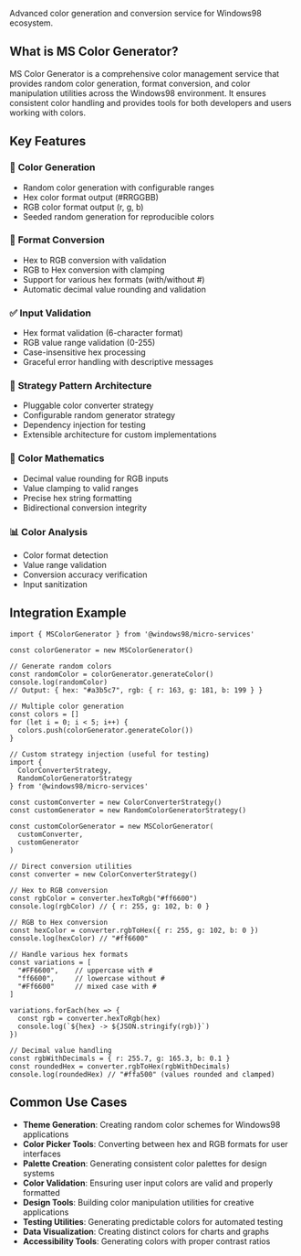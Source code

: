 
<Meta title="Workspaces/Micro Services/Services/MSColorGenerator" />

<Title>🎨 MS Color Generator</Title>

Advanced color generation and conversion service for Windows98 ecosystem.

## What is MS Color Generator?

MS Color Generator is a comprehensive color management service that provides random color generation, format conversion, and color manipulation utilities across the Windows98 environment. It ensures consistent color handling and provides tools for both developers and users working with colors.

## Key Features

### 🎲 **Color Generation**
- Random color generation with configurable ranges
- Hex color format output (#RRGGBB)
- RGB color format output (r, g, b)
- Seeded random generation for reproducible colors

### 🔄 **Format Conversion**
- Hex to RGB conversion with validation
- RGB to Hex conversion with clamping
- Support for various hex formats (with/without #)
- Automatic decimal value rounding and validation

### ✅ **Input Validation**
- Hex format validation (6-character format)
- RGB value range validation (0-255)
- Case-insensitive hex processing
- Graceful error handling with descriptive messages

### 🎯 **Strategy Pattern Architecture**
- Pluggable color converter strategy
- Configurable random generator strategy
- Dependency injection for testing
- Extensible architecture for custom implementations

### 🧮 **Color Mathematics**
- Decimal value rounding for RGB inputs
- Value clamping to valid ranges
- Precise hex string formatting
- Bidirectional conversion integrity

### 📊 **Color Analysis**
- Color format detection
- Value range validation
- Conversion accuracy verification
- Input sanitization

## Integration Example

```tsx
import { MSColorGenerator } from '@windows98/micro-services'

const colorGenerator = new MSColorGenerator()

// Generate random colors
const randomColor = colorGenerator.generateColor()
console.log(randomColor)
// Output: { hex: "#a3b5c7", rgb: { r: 163, g: 181, b: 199 } }

// Multiple color generation
const colors = []
for (let i = 0; i < 5; i++) {
  colors.push(colorGenerator.generateColor())
}

// Custom strategy injection (useful for testing)
import { 
  ColorConverterStrategy, 
  RandomColorGeneratorStrategy 
} from '@windows98/micro-services'

const customConverter = new ColorConverterStrategy()
const customGenerator = new RandomColorGeneratorStrategy()

const customColorGenerator = new MSColorGenerator(
  customConverter,
  customGenerator
)

// Direct conversion utilities
const converter = new ColorConverterStrategy()

// Hex to RGB conversion
const rgbColor = converter.hexToRgb("#ff6600")
console.log(rgbColor) // { r: 255, g: 102, b: 0 }

// RGB to Hex conversion
const hexColor = converter.rgbToHex({ r: 255, g: 102, b: 0 })
console.log(hexColor) // "#ff6600"

// Handle various hex formats
const variations = [
  "#FF6600",    // uppercase with #
  "ff6600",     // lowercase without #
  "#Ff6600"     // mixed case with #
]

variations.forEach(hex => {
  const rgb = converter.hexToRgb(hex)
  console.log(`${hex} -> ${JSON.stringify(rgb)}`)
})

// Decimal value handling
const rgbWithDecimals = { r: 255.7, g: 165.3, b: 0.1 }
const roundedHex = converter.rgbToHex(rgbWithDecimals)
console.log(roundedHex) // "#ffa500" (values rounded and clamped)
```

## Common Use Cases

- **Theme Generation**: Creating random color schemes for Windows98 applications
- **Color Picker Tools**: Converting between hex and RGB formats for user interfaces
- **Palette Creation**: Generating consistent color palettes for design systems
- **Color Validation**: Ensuring user input colors are valid and properly formatted
- **Design Tools**: Building color manipulation utilities for creative applications
- **Testing Utilities**: Generating predictable colors for automated testing
- **Data Visualization**: Creating distinct colors for charts and graphs
- **Accessibility Tools**: Generating colors with proper contrast ratios